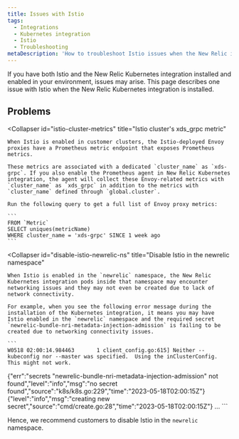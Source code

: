 ```yaml
---
title: Issues with Istio
tags:
  - Integrations
  - Kubernetes integration
  - Istio
  - Troubleshooting
metaDescription: 'How to troubleshoot Istio issues when the New Relic integration is also installed.'
---
```


If you have both Istio and the New Relic Kubernetes integration installed and enabled in your environment, issues may arise.
This page describes one issue with Istio when the New Relic Kubernetes integration is installed.

## Problems

<CollapserGroup>
  
  <Collapser
    id="istio-cluster-metrics"
    title="Istio cluster's xds_grpc metric"
  >
    When Istio is enabled in customer clusters, the Istio-deployed Envoy proxies have a Prometheus metric endpoint that exposes Prometheus metrics.

    These metrics are associated with a dedicated `cluster_name` as `xds-grpc`. If you also enable the Prometheus agent in New Relic Kubernetes integration, the agent will collect these Envoy-related metrics with `cluster_name` as `xds_grpc` in addition to the metrics with `cluster_name` defined through `global.cluster`.

    Run the following query to get a full list of Envoy proxy metrics:

    ```
    FROM `Metric`
    SELECT uniques(metricName)
    WHERE cluster_name = 'xds-grpc' SINCE 1 week ago
    ```
  </Collapser>

  <Collapser
    id="disable-istio-newrelic-ns"
    title="Disable Istio in the newrelic namespace"
  >
    When Istio is enabled in the `newrelic` namespace, the New Relic Kubernetes integration pods inside that namespace may encounter networking issues and they may not even be created due to lack of network connectivity.
    
    For example, when you see the following error message during the installation of the Kubernetes integration, it means you may have Istio enabled in the `newrelic` namespace and the required secret `newrelic-bundle-nri-metadata-injection-admission` is failing to be created due to networking connectivity issues.
    
    ```
    W0518 02:00:14.984463       1 client_config.go:615] Neither --kubeconfig nor --master was specified.  Using the inClusterConfig.  This might not work.
{"err":"secrets \"newrelic-bundle-nri-metadata-injection-admission\" not found","level":"info","msg":"no secret found","source":"k8s/k8s.go:229","time":"2023-05-18T02:00:15Z"} {"level":"info","msg":"creating new secret","source":"cmd/create.go:28","time":"2023-05-18T02:00:15Z"} ...
    ```
    
   Hence, we recommend customers to disable Istio in the `newrelic` namespace.
    
  </Collapser>
</CollapserGroup>
